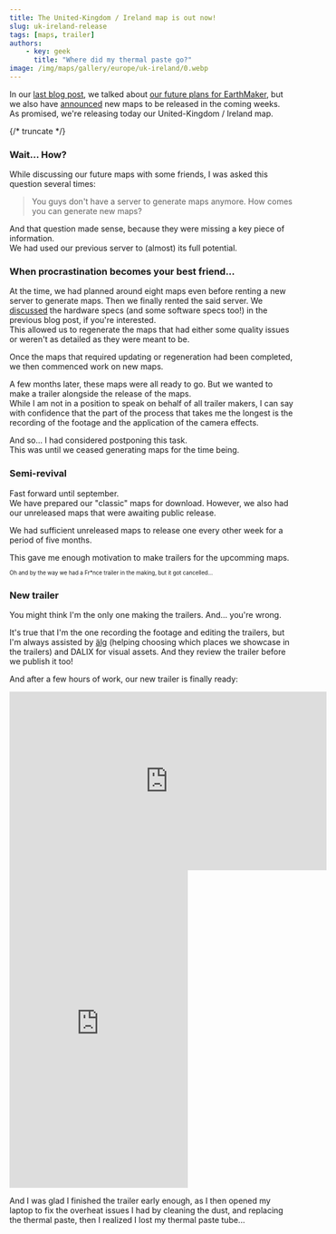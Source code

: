 ---
title: The United-Kingdom / Ireland map is out now! 
slug: uk-ireland-release
tags: [maps, trailer]
authors:
    - key: geek
      title: "Where did my thermal paste go?"
image: /img/maps/gallery/europe/uk-ireland/0.webp
---

In our [last blog post](./2025-09-25-we-are-back.mdx), we talked about [our future plans for EarthMaker](./2025-09-25-we-are-back.mdx#the-future-of-earthmaker), but we also have [announced](./2025-09-25-we-are-back.mdx#fresh-update-and-new-maps) new maps to be released in the coming weeks.  
As promised, we're releasing today our United-Kingdom / Ireland map.  

{/* truncate */}

### Wait... How?

While discussing our future maps with some friends, I was asked this question several times:  

> You guys don't have a server to generate maps anymore. How comes you can generate new maps?  

And that question made sense, because they were missing a key piece of information.  
We had used our previous server to (almost) its full potential.  

### When procrastination becomes your best friend...

At the time, we had planned around eight maps even before renting a new server to generate maps. Then we finally rented the said server. We [discussed](./2025-09-25-we-are-back.mdx#the-future-of-earthmaker) the hardware specs (and some software specs too!) in the previous blog post, if you're interested.  
This allowed us to regenerate the maps that had either some quality issues or weren't as detailed as they were meant to be.  

Once the maps that required updating or regeneration had been completed, we then commenced work on new maps.  

A few months later, these maps were all ready to go. But we wanted to make a trailer alongside the release of the maps.  
While I am not in a position to speak on behalf of all trailer makers, I can say with confidence that the part of the process that takes me the longest is the recording of the footage and the application of the camera effects.  

And so... I had considered postponing this task.  
This was until we ceased generating maps for the time being.

### Semi-revival

Fast forward until september.  
We have prepared our "classic" maps for download. However, we also had our unreleased maps that were awaiting public release.  

We had sufficient unreleased maps to release one every other week for a period of five months.  

This gave me enough motivation to make trailers for the upcomming maps.

<sup><sub>Oh and by the way we had a Fr\*nce trailer in the making, but it got cancelled...</sub></sup>

### New trailer

You might think I'm the only one making the trailers. And... you're wrong.  

It's true that I'm the one recording the footage and editing the trailers, but I'm always assisted by [älg](/blog/authors/alg) (helping choosing which places we showcase in the trailers) and DALIX for visual assets. And they review the trailer before we publish it too!  

And after a few hours of work, our new trailer is finally ready:

<div style={{textAlign: "center"}}>
<iframe width="560" height="315" src="https://www.youtube-nocookie.com/embed/mNU9j5-KsjI" title="YouTube video player" frameborder="0" allow="accelerometer; autoplay; clipboard-write; encrypted-media; gyroscope; picture-in-picture; web-share" referrerpolicy="strict-origin-when-cross-origin" allowfullscreen></iframe>
<iframe width="315" height="560" src="https://www.youtube-nocookie.com/embed/H421Q3C47G8" title="YouTube video player" frameborder="0" allow="accelerometer; autoplay; clipboard-write; encrypted-media; gyroscope; picture-in-picture; web-share" referrerpolicy="strict-origin-when-cross-origin" allowfullscreen></iframe>
</div>

And I was glad I finished the trailer early enough, as I then opened my laptop to fix the overheat issues I had by cleaning the dust, and replacing the thermal paste, then I realized I lost my thermal paste tube...
